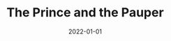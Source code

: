 ---
cover: "./image.png"
date: "2022-01-01"
title: "The Prince and the Pauper"
defer: false
slug: "/prince"
areas: 
  - .
---